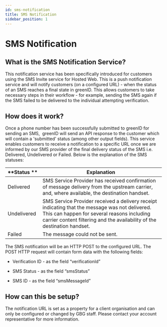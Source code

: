 ```yaml
---
id: sms-notification
title: SMS Notification
sidebar_position: 1
---
```


# SMS Notification

## **What is the SMS Notification Service?**

This notification service has been specifically introduced for customers using the SMS Invite service for Hosted Web. This is a push notification service and will notify customers (on a configured URL) - when the status of an SMS reaches a final state in greenID. This allows customers to take necessary steps in their workflow - for example, sending the SMS again if the SMS failed to be delivered to the individual attempting verification.

## **How does it work?**

Once a phone number has been successfully submitted to greenID for sending an SMS,  greenID will send an API response to the customer which will contain a 'submitted' status (among other output fields). This service enables customers to receive a notification to a specific URL once we are informed by our SMS provider of the final delivery status of the SMS i.e. Delivered, Undelivered or Failed. Below is the explanation of the SMS statuses:

| \*\*Status \*\* | **Explanation**                                                                                                                                                                                                          |
| --------------- | ------------------------------------------------------------------------------------------------------------------------------------------------------------------------------------------------------------------------ |
| Delivered       | SMS Service Provider has received confirmation of message delivery from the upstream carrier, and, where available, the destination handset.                                                                             |
| Undelivered     | SMS Service Provider received a delivery receipt indicating that the message was not delivered. This can happen for several reasons including carrier content filtering and the availability of the destination handset. |
| Failed          | The message could not be sent.                                                                                                                                                                                           |

The SMS notification will be an HTTP POST to the configured URL. The POST HTTP request will contain form data with the following fields:

- Verification ID - as the field “verificationId”

- SMS Status - as the field “smsStatus”

- SMS ID - as the field “smsMessageId”

## **How can this be setup?**

The notification URL is set as a property for a client organisation and can only be configured or changed by GBG staff. Please contact your account representative for more information.
